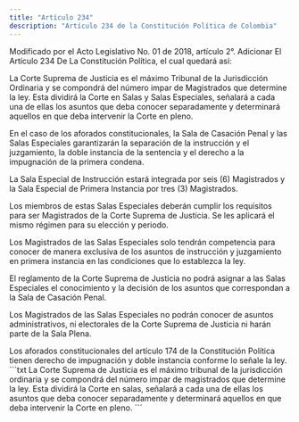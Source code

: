 ```yaml
---
title: "Artículo 234"
description: "Artículo 234 de la Constitución Política de Colombia"
---
```


<Warning>Modificado por el Acto Legislativo No. 01 de 2018, artículo 2°. Adicionar El Artículo 234 De La Constitución Política, el cual quedará así: </Warning>

La Corte Suprema de Justicia es el máximo Tribunal de la Jurisdicción Ordinaria y se compondrá del número impar de Magistrados que determine la ley. Esta dividirá la Corte en Salas y Salas Especiales, señalará a cada una de ellas los asuntos que deba conocer separadamente y determinará aquellos en que deba intervenir la Corte en pleno. 

En el caso de los aforados constitucionales, la Sala de Casación Penal y las Salas Especiales garantizarán la separación de la instrucción y el juzgamiento, la doble instancia de la sentencia y el derecho a la impugnación de la primera condena. 

La Sala Especial de Instrucción estará integrada por seis (6) Magistrados y la Sala Especial de Primera Instancia por tres (3) Magistrados. 

Los miembros de estas Salas Especiales deberán cumplir los requisitos para ser Magistrados de la Corte Suprema de Justicia. Se les aplicará el mismo régimen para su elección y periodo. 

Los Magistrados de las Salas Especiales solo tendrán competencia para conocer de manera exclusiva de los asuntos de instrucción y juzgamiento en primera instancia en las condiciones que lo establezca la ley. 

El reglamento de la Corte Suprema de Justicia no podrá asignar a las Salas Especiales el conocimiento y la decisión de los asuntos que correspondan a la Sala de Casación Penal. 

Los Magistrados de las Salas Especiales no podrán conocer de asuntos administrativos, ni electorales de la Corte Suprema de Justicia ni harán parte de la Sala Plena. 

<AccordionGroup>
    <Accordion
        title="Parágrafo transitorio 1°"
        defaultOpen
    >
    Los aforados constitucionales del artículo 174 de la Constitución Política tienen derecho de impugnación y doble instancia conforme lo señale la ley.
    </Accordion>
</AccordionGroup>

<Accordion title="Artículo original antes de la modificación:">
```txt
La Corte Suprema de Justicia es el máximo tribunal de la jurisdicción ordinaria y se compondrá del número impar de magistrados que determine la ley. Esta dividirá la Corte en salas, señalará a cada una de ellas los asuntos que deba conocer separadamente y determinará aquellos en que deba intervenir la Corte en pleno.
```
</Accordion>
